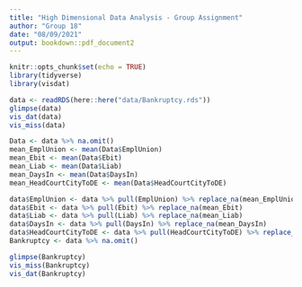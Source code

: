 ---
title: "High Dimensional Data Analysis - Group Assignment"
author: "Group 18"
date: "08/09/2021"
output: bookdown::pdf_document2
---

```{r setup, include=FALSE}
knitr::opts_chunk$set(echo = TRUE)
library(tidyverse)
library(visdat)
```

```{r Data}
data <- readRDS(here::here("data/Bankruptcy.rds"))
glimpse(data)
vis_dat(data)
vis_miss(data)
```

```{r MissingData}
Data <- data %>% na.omit()
mean_EmplUnion <- mean(Data$EmplUnion)
mean_Ebit <- mean(Data$Ebit)
mean_Liab <- mean(Data$Liab)
mean_DaysIn <- mean(Data$DaysIn)
mean_HeadCourtCityToDE <- mean(Data$HeadCourtCityToDE)

data$EmplUnion <- data %>% pull(EmplUnion) %>% replace_na(mean_EmplUnion)
data$Ebit <- data %>% pull(Ebit) %>% replace_na(mean_Ebit)
data$Liab <- data %>% pull(Liab) %>% replace_na(mean_Liab)
data$DaysIn <- data %>% pull(DaysIn) %>% replace_na(mean_DaysIn)
data$HeadCourtCityToDE <- data %>% pull(HeadCourtCityToDE) %>% replace_na(mean_HeadCourtCityToDE)
Bankruptcy <- data %>% na.omit()

glimpse(Bankruptcy)
vis_miss(Bankruptcy)
vis_dat(Bankruptcy)
```


